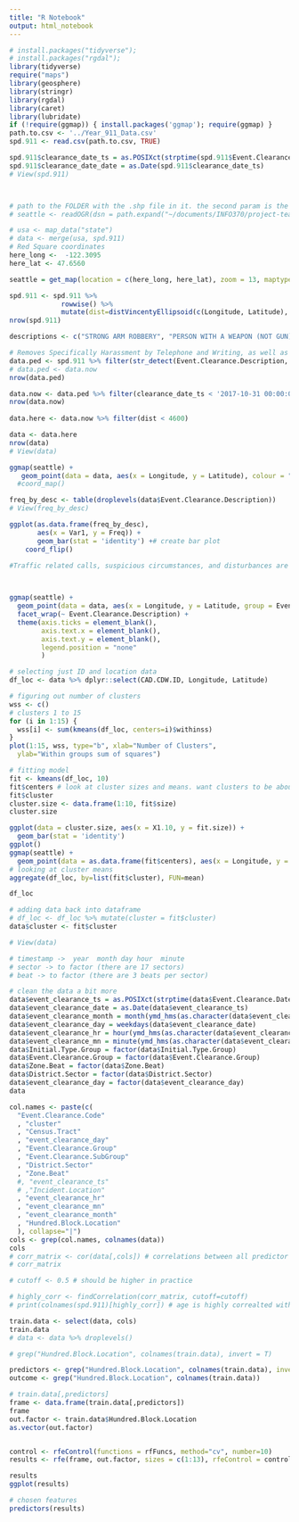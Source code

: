 ```yaml
---
title: "R Notebook"
output: html_notebook
---
```


```r
# install.packages("tidyverse");
# install.packages("rgdal");
library(tidyverse)
require("maps")
library(geosphere)
library(stringr)
library(rgdal)
library(caret)
library(lubridate)
if (!require(ggmap)) { install.packages('ggmap'); require(ggmap) }
path.to.csv <- '../Year_911_Data.csv'
spd.911 <- read.csv(path.to.csv, TRUE)

spd.911$clearance_date_ts = as.POSIXct(strptime(spd.911$Event.Clearance.Date, "%m/%d/%Y %I:%M:%S %p"))
spd.911$clearance_date_date = as.Date(spd.911$clearance_date_ts)
# View(spd.911)



# path to the FOLDER with the .shp file in it. the second param is the name of the .shp file
# seattle <- readOGR(dsn = path.expand("~/documents/INFO370/project-teamname-v2/maps-api-test"), layer = "Seattle_City_Limits")

# usa <- map_data("state")
# data <- merge(usa, spd.911)
# Red Square coordinates
here_long <-  -122.3095
here_lat <- 47.6560

seattle = get_map(location = c(here_long, here_lat), zoom = 13, maptype = 'roadmap')

```


```r
spd.911 <- spd.911 %>% 
             rowwise() %>% 
             mutate(dist=distVincentyEllipsoid(c(Longitude, Latitude), c(here_long, here_lat)))              
nrow(spd.911)

descriptions <- c("STRONG ARM ROBBERY", "PERSON WITH A WEAPON (NOT GUN)", "HAZARDS", "HARASSMENT, THREATS", "FIGHT DISTURBANCE", "CRISIS COMPLAINT - GENERAL", "ARMED ROBBERY")

# Removes Specifically Harassment by Telephone and Writing, as well as other non-scary crimes
data.ped <- spd.911 %>% filter(str_detect(Event.Clearance.Description, paste(descriptions, collapse="|"))) %>% filter(!str_detect(Event.Clearance.Description, "HARASSMENT, THREATS - BY TELEPHONE, WRITING"))
# data.ped <- data.now
nrow(data.ped)

data.now <- data.ped %>% filter(clearance_date_ts < '2017-10-31 00:00:00')
nrow(data.now)
                  
data.here <- data.now %>% filter(dist < 4600)

data <- data.here
nrow(data)
# View(data)

ggmap(seattle) +
   geom_point(data = data, aes(x = Longitude, y = Latitude), colour = "red", alpha = 0.75)
  #coord_map()

```

```r
freq_by_desc <- table(droplevels(data$Event.Clearance.Description))
# View(freq_by_desc)

ggplot(as.data.frame(freq_by_desc), 
       aes(x = Var1, y = Freq)) +
       geom_bar(stat = 'identity') +# create bar plot
    coord_flip()

#Traffic related calls, suspicious circumstances, and disturbances are the the most significant threats to pedestrations

        
```

```r
ggmap(seattle) +
  geom_point(data = data, aes(x = Longitude, y = Latitude, group = Event.Clearance.Description, color = Event.Clearance.Description), alpha = 0.5) +
  facet_wrap(~ Event.Clearance.Description) +
  theme(axis.ticks = element_blank(), 
        axis.text.x = element_blank(),
        axis.text.y = element_blank(),
        legend.position = "none"
        )
```

```r
# selecting just ID and location data
df_loc <- data %>% dplyr::select(CAD.CDW.ID, Longitude, Latitude)

# figuring out number of clusters
wss <- c()
# clusters 1 to 15
for (i in 1:15) {
  wss[i] <- sum(kmeans(df_loc, centers=i)$withinss)
}
plot(1:15, wss, type="b", xlab="Number of Clusters",
  ylab="Within groups sum of squares")

# fitting model
fit <- kmeans(df_loc, 10)
fit$centers # look at cluster sizes and means. want clusters to be about equal size
fit$cluster
cluster.size <- data.frame(1:10, fit$size)
cluster.size

ggplot(data = cluster.size, aes(x = X1.10, y = fit.size)) +
  geom_bar(stat = 'identity')
ggplot()
ggmap(seattle) +
  geom_point(data = as.data.frame(fit$centers), aes(x = Longitude, y = Latitude), alpha = 0.5)
# looking at cluster means
aggregate(df_loc, by=list(fit$cluster), FUN=mean)

df_loc

# adding data back into dataframe 
# df_loc <- df_loc %>% mutate(cluster = fit$cluster) 
data$cluster <- fit$cluster

# View(data)
```

```r
# timestamp ->  year  month day hour  minute
# sector -> to factor (there are 17 sectors)
# beat -> to factor (there are 3 beats per sector)

# clean the data a bit more
data$event_clearance_ts = as.POSIXct(strptime(data$Event.Clearance.Date, "%m/%d/%Y %I:%M:%S %p"))
data$event_clearance_date = as.Date(data$event_clearance_ts)
data$event_clearance_month = month(ymd_hms(as.character(data$event_clearance_ts)))
data$event_clearance_day = weekdays(data$event_clearance_date)
data$event_clearance_hr = hour(ymd_hms(as.character(data$event_clearance_ts)))
data$event_clearance_mn = minute(ymd_hms(as.character(data$event_clearance_ts)))
data$Initial.Type.Group = factor(data$Initial.Type.Group)
data$Event.Clearance.Group = factor(data$Event.Clearance.Group)
data$Zone.Beat = factor(data$Zone.Beat)
data$District.Sector = factor(data$District.Sector)
data$event_clearance_day = factor(data$event_clearance_day)
data

col.names <- paste(c(
  "Event.Clearance.Code"
  , "cluster"
  , "Census.Tract"
  , "event_clearance_day"
  , "Event.Clearance.Group"
  , "Event.Clearance.SubGroup"
  , "District.Sector"
  , "Zone.Beat"
  #, "event_clearance_ts"
  # ,"Incident.Location"
  , "event_clearance_hr"
  , "event_clearance_mn"
  , "event_clearance_month" 
  , "Hundred.Block.Location"
  ), collapse="|")
cols <- grep(col.names, colnames(data))
cols
# corr_matrix <- cor(data[,cols]) # correlations between all predictor vars
# corr_matrix

# cutoff <- 0.5 # should be higher in practice

# highly_corr <- findCorrelation(corr_matrix, cutoff=cutoff)
# print(colnames(spd.911)[highly_corr]) # age is highly correalted with pregnant

train.data <- select(data, cols)
train.data
# data <- data %>% droplevels()

# grep("Hundred.Block.Location", colnames(train.data), invert = T)

predictors <- grep("Hundred.Block.Location", colnames(train.data), invert = T)
outcome <- grep("Hundred.Block.Location", colnames(train.data))

# train.data[,predictors]
frame <- data.frame(train.data[,predictors])
frame
out.factor <- train.data$Hundred.Block.Location
as.vector(out.factor)


control <- rfeControl(functions = rfFuncs, method="cv", number=10)
results <- rfe(frame, out.factor, sizes = c(1:13), rfeControl = control) # this will take AWHILE...

results
ggplot(results)

# chosen features
predictors(results)
```
